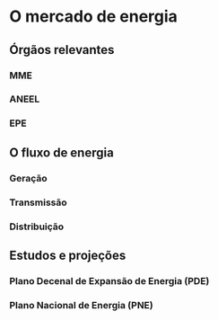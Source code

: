 <!--
This is for including Chapter 1.  Notice that it's also good practice to name your chunk.  This will help you debug potential issues as you knit.  The chunk above is called intro and the one below is called chapter1.  Feel free to change the name of the Rmd file as you wish, but don't forget to change it here from chap1.Rmd.
-->

<!--
The {#rmd-basics} text after the chapter declaration will allow us to link throughout the document back to the beginning of Chapter 1.  These labels will automatically be generated (if not specified) by changing the spaces to hyphens and capital letters to lowercase.  Look for the reference to this label at the beginning of Chapter 2.
-->

# O mercado de energia

## Órgãos relevantes

### MME

### ANEEL

### EPE

## O fluxo de energia

### Geração

### Transmissão

### Distribuição

## Estudos e projeções

### Plano Decenal de Expansão de Energia (PDE)

### Plano Nacional de Energia (PNE)


